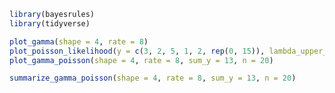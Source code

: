 ```r
library(bayesrules)
library(tidyverse)
```

```r
plot_gamma(shape = 4, rate = 8)
plot_poisson_likelihood(y = c(3, 2, 5, 1, 2, rep(0, 15)), lambda_upper_bound = 2)
plot_gamma_poisson(shape = 4, rate = 8, sum_y = 13, n = 20)
```

```r
summarize_gamma_poisson(shape = 4, rate = 8, sum_y = 13, n = 20)
```



